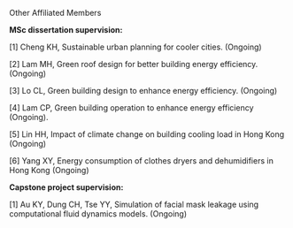 <SubTitle>Other Affiliated Members</SubTitle>

**MSc dissertation supervision:**

[1] Cheng KH, Sustainable urban planning for cooler cities. (Ongoing)

[2] Lam MH, Green roof design for better building energy efficiency. (Ongoing)

[3] Lo CL, Green building design to enhance energy efficiency. (Ongoing)

[4] Lam CP, Green building operation to enhance energy efficiency (Ongoing).

[5] Lin HH, Impact of climate change on building cooling load in Hong Kong (Ongoing)

[6] Yang XY, Energy consumption of clothes dryers and dehumidifiers in Hong Kong (Ongoing)

**Capstone project supervision:**

[1] Au KY, Dung CH, Tse YY, Simulation of facial mask leakage using computational fluid dynamics models. (Ongoing)​
